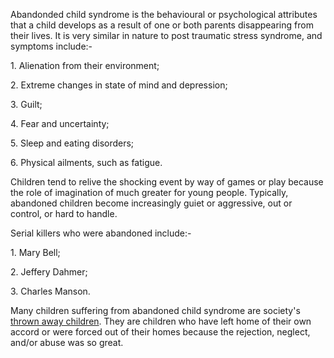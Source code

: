 Abandonded child syndrome is the behavioural or psychological attributes that a child develops as a result of one or both parents disappearing from their lives.  It is very similar in nature to post traumatic stress syndrome, and symptoms include:-


1.  Alienation from their environment;

2.  Extreme changes in state of mind and depression;

3.  Guilt;

4.  Fear and uncertainty;

5.  Sleep and eating disorders;

6.  Physical ailments, such as fatigue.


Children tend to relive the shocking event by way of games or play because the role of imagination of much greater for young people.  Typically, abandoned children become increasingly guiet or aggressive, out or control, or hard to handle.


Serial killers who were abandoned include:-


1.  Mary Bell;

2.  Jeffery Dahmer;

3.  Charles Manson.


Many children suffering from abandoned child syndrome are society's [[thrown away children]].  They are children who have left home of their own accord or were forced out of their homes because the rejection, neglect, and/or abuse was so great.